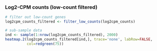 ### Log2-CPM counts (low-count filtered)

```r
# filter out low-count genes 
log2cpm_counts_filtered <- filter_low_counts(log2cpm_counts)

# sub-sample data
ind <- sample(1:nrow(log2cpm_counts_filtered), 2000)
heatmap.2(log2cpm_counts_filtered[ind,], trace='none', labRow=FALSE,
          col=redgreen(75))
```
